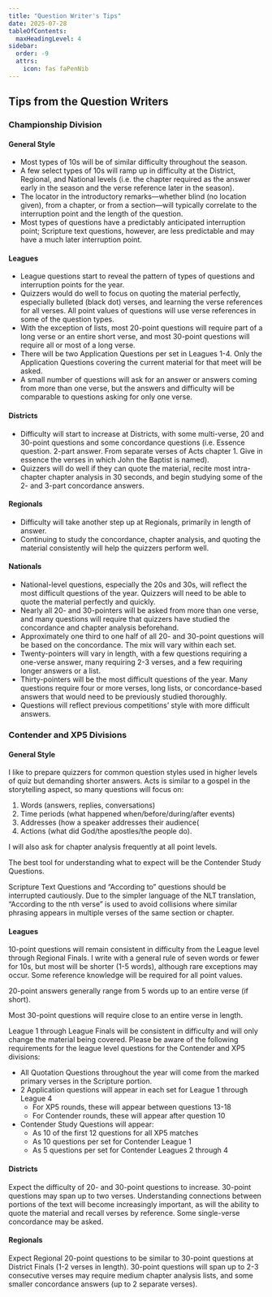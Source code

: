 ```yaml
---
title: "Question Writer's Tips"
date: 2025-07-28
tableOfContents:
  maxHeadingLevel: 4
sidebar:
  order: -9
  attrs:
    icon: fas faPenNib
---
```


## Tips from the Question Writers

### Championship Division

#### General Style

* Most types of 10s will be of similar difficulty throughout the season.
* A few select types of 10s will ramp up in difficulty at the District, Regional, and National levels (i.e. the chapter required as the answer early in the season and the verse reference later in the season).
* The locator in the introductory remarks—whether blind (no location given), from a chapter, or from a section—will typically correlate to the interruption point and the length of the question.
* Most types of questions have a predictably anticipated interruption point; Scripture text questions, however, are less predictable and may have a much later interruption point.

#### Leagues

* League questions start to reveal the pattern of types of questions and interruption points for the year.
* Quizzers would do well to focus on quoting the material perfectly, especially bulleted (black dot) verses, and learning the verse references for all verses. All point values of questions will use verse references in some of the question types.
* With the exception of lists, most 20-point questions will require part of a long verse or an entire short verse, and most 30-point questions will require all or most of a long verse.
* There will be two Application Questions per set in Leagues 1-4. Only the Application Questions covering the current material for that meet will be asked.
* A small number of questions will ask for an answer or answers coming from more than one verse, but the answers and difficulty will be comparable to questions asking for only one verse.

#### Districts

* Difficulty will start to increase at Districts, with some multi-verse, 20 and 30-point questions and some concordance questions (i.e. Essence question. 2-part answer. From separate verses of Acts chapter 1. Give in essence the verses in which John the Baptist is named).
* Quizzers will do well if they can quote the material, recite most intra-chapter chapter analysis in 30 seconds, and begin studying some of the 2- and 3-part concordance answers.

#### Regionals

* Difficulty will take another step up at Regionals, primarily in length of answer.
* Continuing to study the concordance, chapter analysis, and quoting the material consistently will help the quizzers perform well.

#### Nationals

* National-level questions, especially the 20s and 30s, will reflect the most difficult questions of the year. Quizzers will need to be able to quote the material perfectly and quickly.
* Nearly all 20- and 30-pointers will be asked from more than one verse, and many questions will require that quizzers have studied the concordance and chapter analysis beforehand.
* Approximately one third to one half of all 20- and 30-point questions will be based on the
    concordance. The mix will vary within each set.
* Twenty-pointers will vary in length, with a few questions requiring a one-verse answer,
    many requiring 2-3 verses, and a few requiring longer answers or a list.
* Thirty-pointers will be the most difficult questions of the year. Many questions require four
    or more verses, long lists, or concordance-based answers that would need to be
    previously studied thoroughly.
* Questions will reflect previous competitions’ style with more difficult answers.

### Contender and XP5 Divisions

#### General Style

I like to prepare quizzers for common question styles used in higher levels of quiz but demanding shorter answers. Acts is similar to a gospel in the storytelling aspect, so many questions will focus on:

1. Words (answers, replies, conversations)
2. Time periods (what happened when/before/during/after events)
3. Addresses (how a speaker addresses their audience(
4. Actions (what did God/the apostles/the people do).

I will also ask for chapter analysis frequently at all point levels.

The best tool for understanding what to expect will be the Contender Study Questions.

Scripture Text Questions and “According to” questions should be interrupted cautiously. Due to the simpler language of the NLT translation, “According to the nth verse” is used to avoid collisions where similar phrasing appears in multiple verses of the same section or chapter.

#### Leagues

10-point questions will remain consistent in difficulty from the League level through Regional Finals. I write with a general rule of seven words or fewer for 10s, but most will be shorter (1-5 words), although rare exceptions may occur. Some reference knowledge will be required for all point values.

20-point answers generally range from 5 words up to an entire verse (if short).

Most 30-point questions will require close to an entire verse in length.

League 1 through League Finals will be consistent in difficulty and will only change the material being covered. Please be aware of the following requirements for the league level questions for the Contender and XP5 divisions:

* All Quotation Questions throughout the year will come from the marked primary verses in the Scripture portion.
* 2 Application questions will appear in each set for League 1 through League 4
    * For XP5 rounds, these will appear between questions 13-18
    * For Contender rounds, these will appear after question 10
* Contender Study Questions will appear:
    * As 10 of the first 12 questions for all XP5 matches
    * As 10 questions per set for Contender League 1
    * As 5 questions per set for Contender Leagues 2 through 4

#### Districts

Expect the difficulty of 20- and 30-point questions to increase. 30-point questions may span up to two verses. Understanding connections between portions of the text will become increasingly important, as will the ability to quote the material and recall verses by reference. Some single-verse concordance may be asked.

#### Regionals

Expect Regional 20-point questions to be similar to 30-point questions at District Finals (1-2 verses in length). 30-point questions will span up to 2-3 consecutive verses may require medium chapter analysis lists, and some smaller concordance answers (up to 2 separate verses).
